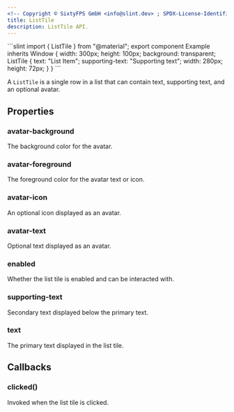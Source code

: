 ```yaml
---
<!-- Copyright © SixtyFPS GmbH <info@slint.dev> ; SPDX-License-Identifier: MIT -->
title: ListTile
description: ListTile API.
---
```



<CodeSnippetMD imagePath="" noScreenShot scale="3" imageWidth="300" imageHeight="200" imageAlt="">
```slint
import { ListTile } from "@material";
export component Example inherits Window {
    width: 300px;
    height: 100px;
    background: transparent;
    ListTile {
        text: "List Item";
        supporting-text: "Supporting text";
        width: 280px;
        height: 72px;
    }
}
```
</CodeSnippetMD>

A `ListTile` is a single row in a list that can contain text, supporting text, and an optional avatar.

## Properties

### avatar-background
<SlintProperty propName="avatar-background" typeName="color">
The background color for the avatar.
</SlintProperty>

### avatar-foreground
<SlintProperty propName="avatar-foreground" typeName="color">
The foreground color for the avatar text or icon.
</SlintProperty>

### avatar-icon
<SlintProperty propName="avatar-icon" typeName="image">
An optional icon displayed as an avatar.
</SlintProperty>

### avatar-text
<SlintProperty propName="avatar-text" typeName="string">
Optional text displayed as an avatar.
</SlintProperty>

### enabled
<SlintProperty propName="enabled" typeName="bool" defaultValue="true">
Whether the list tile is enabled and can be interacted with.
</SlintProperty>

### supporting-text
<SlintProperty propName="supporting-text" typeName="string">
Secondary text displayed below the primary text.
</SlintProperty>

### text
<SlintProperty propName="text" typeName="string">
The primary text displayed in the list tile.
</SlintProperty>

## Callbacks

### clicked()
Invoked when the list tile is clicked.
